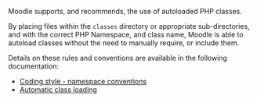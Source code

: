 <!-- markdownlint-disable first-line-heading -->
Moodle supports, and recommends, the use of autoloaded PHP classes.

By placing files within the `classes` directory or appropriate sub-directories, and with the correct PHP Namespace, and class name, Moodle is able to autoload classes without the need to manually require, or include them.

Details on these rules and conventions are available in the following documentation:

- [Coding style - namespace conventions](/general/development/policies/codingstyle#namespaces)
- [Automatic class loading](https://docs.moodle.org/dev/Automatic_class_loading)
